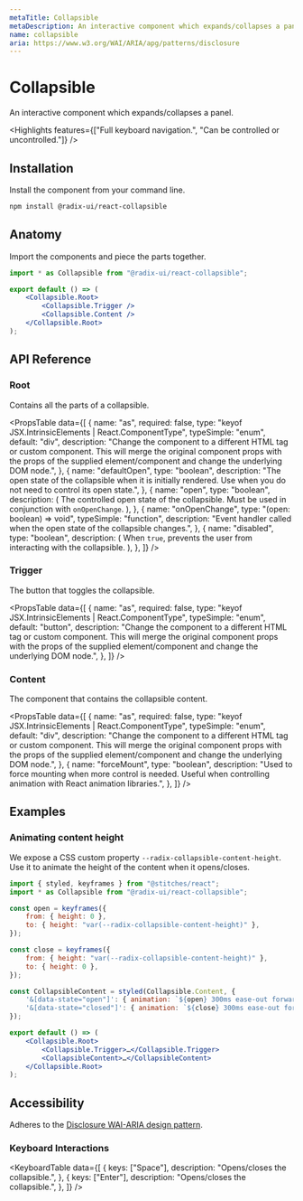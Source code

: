 ```yaml
---
metaTitle: Collapsible
metaDescription: An interactive component which expands/collapses a panel.
name: collapsible
aria: https://www.w3.org/WAI/ARIA/apg/patterns/disclosure
---
```


# Collapsible

<Description>
	An interactive component which expands/collapses a panel.
</Description>

<Highlights
	features={["Full keyboard navigation.", "Can be controlled or uncontrolled."]}
/>

## Installation

Install the component from your command line.

```bash
npm install @radix-ui/react-collapsible
```

## Anatomy

Import the components and piece the parts together.

```jsx
import * as Collapsible from "@radix-ui/react-collapsible";

export default () => (
	<Collapsible.Root>
		<Collapsible.Trigger />
		<Collapsible.Content />
	</Collapsible.Root>
);
```

## API Reference

### Root

Contains all the parts of a collapsible.

<PropsTable
	data={[
		{
			name: "as",
			required: false,
			type: "keyof JSX.IntrinsicElements | React.ComponentType<any>",
			typeSimple: "enum",
			default: "div",
			description:
				"Change the component to a different HTML tag or custom component. This will merge the original component props with the props of the supplied element/component and change the underlying DOM node.",
		},
		{
			name: "defaultOpen",
			type: "boolean",
			description:
				"The open state of the collapsible when it is initially rendered. Use when you do not need to control its open state.",
		},
		{
			name: "open",
			type: "boolean",
			description: (
				<span>
					The controlled open state of the collapsible. Must be used in
					conjunction with <Code>onOpenChange</Code>.
				</span>
			),
		},
		{
			name: "onOpenChange",
			type: "(open: boolean) => void",
			typeSimple: "function",
			description:
				"Event handler called when the open state of the collapsible changes.",
		},
		{
			name: "disabled",
			type: "boolean",
			description: (
				<span>
					When <Code>true</Code>, prevents the user from interacting with the
					collapsible.
				</span>
			),
		},
	]}
/>

### Trigger

The button that toggles the collapsible.

<PropsTable
	data={[
		{
			name: "as",
			required: false,
			type: "keyof JSX.IntrinsicElements | React.ComponentType<any>",
			typeSimple: "enum",
			default: "button",
			description:
				"Change the component to a different HTML tag or custom component. This will merge the original component props with the props of the supplied element/component and change the underlying DOM node.",
		},
	]}
/>

### Content

The component that contains the collapsible content.

<PropsTable
	data={[
		{
			name: "as",
			required: false,
			type: "keyof JSX.IntrinsicElements | React.ComponentType<any>",
			typeSimple: "enum",
			default: "div",
			description:
				"Change the component to a different HTML tag or custom component. This will merge the original component props with the props of the supplied element/component and change the underlying DOM node.",
		},
		{
			name: "forceMount",
			type: "boolean",
			description:
				"Used to force mounting when more control is needed. Useful when controlling animation with React animation libraries.",
		},
	]}
/>

## Examples

### Animating content height

We expose a CSS custom property `--radix-collapsible-content-height`.<br />Use it to animate the height of the content when it opens/closes.

```jsx line=4-7,9-12,14-17,22
import { styled, keyframes } from "@stitches/react";
import * as Collapsible from "@radix-ui/react-collapsible";

const open = keyframes({
	from: { height: 0 },
	to: { height: "var(--radix-collapsible-content-height)" },
});

const close = keyframes({
	from: { height: "var(--radix-collapsible-content-height)" },
	to: { height: 0 },
});

const CollapsibleContent = styled(Collapsible.Content, {
	'&[data-state="open"]': { animation: `${open} 300ms ease-out forwards` },
	'&[data-state="closed"]': { animation: `${close} 300ms ease-out forwards` },
});

export default () => (
	<Collapsible.Root>
		<Collapsible.Trigger>…</Collapsible.Trigger>
		<CollapsibleContent>…</CollapsibleContent>
	</Collapsible.Root>
);
```

## Accessibility

Adheres to the [Disclosure WAI-ARIA design pattern](https://www.w3.org/WAI/ARIA/apg/patterns/disclosure).

### Keyboard Interactions

<KeyboardTable
	data={[
		{
			keys: ["Space"],
			description: "Opens/closes the collapsible.",
		},
		{
			keys: ["Enter"],
			description: "Opens/closes the collapsible.",
		},
	]}
/>
